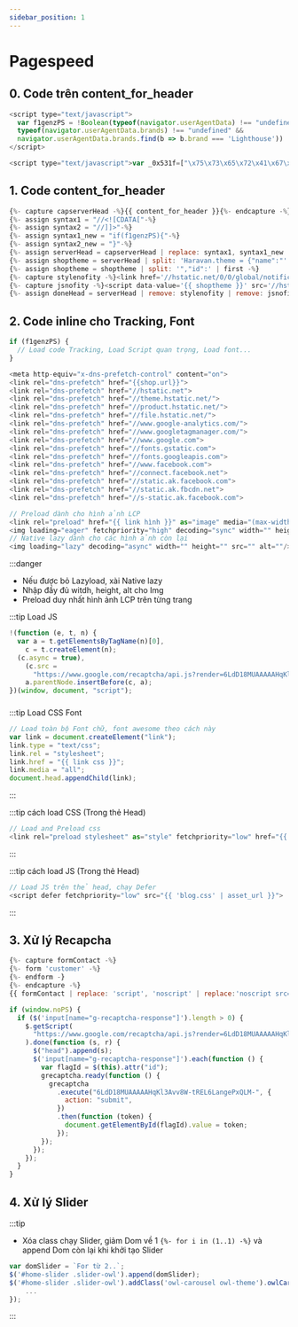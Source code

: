 ```yaml
---
sidebar_position: 1
---
```


# Pagespeed

## 0. Code trên content_for_header

```js title="15/03/2023 - Để nhớ một thời ta đã yêu - No Delete"
<script type="text/javascript">
  var f1genzPS = !Boolean(typeof(navigator.userAgentData) !== "undefined" &&
  typeof(navigator.userAgentData.brands) !== "undefined" &&
  navigator.userAgentData.brands.find(b => b.brand === 'Lighthouse'))
</script>
```

```js title="Sử dụng code mã hóa - Code trên đọc để hiểu thôi"
<script type="text/javascript">var _0x531f=["\x75\x73\x65\x72\x41\x67\x65\x6E\x74\x44\x61\x74\x61","\x75\x6E\x64\x65\x66\x69\x6E\x65\x64","\x62\x72\x61\x6E\x64\x73","\x62\x72\x61\x6E\x64","\x4C\x69\x67\x68\x74\x68\x6F\x75\x73\x65","\x66\x69\x6E\x64"];var _0x2366=[_0x531f[0],_0x531f[1],_0x531f[2],_0x531f[3],_0x531f[4],_0x531f[5]];var _0x94e8=[_0x2366[0],_0x2366[1],_0x2366[2],_0x2366[3],_0x2366[4],_0x2366[5]];var _0x8f7d=[_0x94e8[0],_0x94e8[1],_0x94e8[2],_0x94e8[3],_0x94e8[4],_0x94e8[5]];var f1genzPS=!Boolean( typeof (navigator[_0x8f7d[0]])!== _0x8f7d[1]&&  typeof (navigator[_0x8f7d[0]][_0x8f7d[2]])!== _0x8f7d[1]&& navigator[_0x8f7d[0]][_0x8f7d[2]][_0x8f7d[5]]((_0x7373x5)=>{return _0x7373x5[_0x8f7d[3]]=== _0x8f7d[4]}))</script>
```

## 1. Code content_for_header

```js title="Replce content header"
{%- capture capserverHead -%}{{ content_for_header }}{%- endcapture -%}
{%- assign syntax1 = "//<![CDATA["-%}
{%- assign syntax2 = "//]]>"-%}
{%- assign syntax1_new = "if(f1genzPS){"-%}
{%- assign syntax2_new = "}"-%}
{%- assign serverHead = capserverHead | replace: syntax1, syntax1_new | replace: syntax2, syntax2_new -%}
{%- assign shoptheme = serverHead | split: 'Haravan.theme = {"name":"' | last -%}
{%- assign shoptheme = shoptheme | split: '","id":' | first -%}
{%- capture stylenofity -%}<link href='//hstatic.net/0/0/global/notification.css' rel='stylesheet'/>{%- endcapture -%}
{%- capture jsnofity -%}<script data-value='{{ shoptheme }}' src='//hstatic.net/0/0/global/notification.js'></script>{%- endcapture -%}
{%- assign doneHead = serverHead | remove: stylenofity | remove: jsnofity -%}
```

## 2. Code inline cho Tracking, Font

```js
if (f1genzPS) {
  // Load code Tracking, Load Script quan trọng, Load font...
}
```

```js title="DNS-prefetch server"
<meta http-equiv="x-dns-prefetch-control" content="on">
<link rel="dns-prefetch" href="{{shop.url}}">
<link rel="dns-prefetch" href="//hstatic.net">
<link rel="dns-prefetch" href="//theme.hstatic.net/">
<link rel="dns-prefetch" href="//product.hstatic.net/">
<link rel="dns-prefetch" href="//file.hstatic.net/">
<link rel="dns-prefetch" href="//www.google-analytics.com/">
<link rel="dns-prefetch" href="//www.googletagmanager.com/">
<link rel="dns-prefetch" href="//www.google.com">
<link rel="dns-prefetch" href="//fonts.gstatic.com">
<link rel="dns-prefetch" href="//fonts.googleapis.com">
<link rel="dns-prefetch" href="//www.facebook.com">
<link rel="dns-prefetch" href="//connect.facebook.net">
<link rel="dns-prefetch" href="//static.ak.facebook.com">
<link rel="dns-prefetch" href="//static.ak.fbcdn.net">
<link rel="dns-prefetch" href="//s-static.ak.facebook.com">
```

```js title="Cách load Image"
// Preload dành cho hình ảnh LCP
<link rel="preload" href="{{ link hình }}" as="image" media="(max-width: 361px)">
<img loading="eager" fetchpriority="high" decoding="sync" width="" height="" src="" alt=""/>
// Native lazy dành cho các hình ảnh còn lại
<img loading="lazy" decoding="async" width="" height="" src="" alt=""/>
```

:::danger

- Nếu được bỏ Lazyload, xài Native lazy
- Nhập đầy đủ witdh, height, alt cho Img
- Preload duy nhất hình ảnh LCP trên từng trang

:::tip Load JS

```js
!(function (e, t, n) {
  var a = t.getElementsByTagName(n)[0],
    c = t.createElement(n);
  (c.async = true),
    (c.src =
      "https://www.google.com/recaptcha/api.js?render=6LdD18MUAAAAAHqKl3Avv8W-tREL6LangePxQLM-"),
    a.parentNode.insertBefore(c, a);
})(window, document, "script");
```

###

:::tip Load CSS Font

```js
// Load toàn bộ Font chữ, font awesome theo cách này
var link = document.createElement("link");
link.type = "text/css";
link.rel = "stylesheet";
link.href = "{{ link css }}";
link.media = "all";
document.head.appendChild(link);
```

:::

:::tip cách load CSS (Trong thẻ Head)

```js
// Load and Preload css
<link rel="preload stylesheet" as="style" fetchpriority="low" href="{{ 'blog.css' | asset_url }}">
```

:::

:::tip cách load JS (Trong thẻ Head)

```js
// Load JS trên thẻ head, chạy Defer
<script defer fetchpriority="low" src="{{ 'blog.css' | asset_url }}">
```

:::

## 3. Xử lý Recapcha

```js title="Xử lý Liquid"
{%- capture formContact -%}
{%- form 'customer' -%}
{%- endform -}
{%- endcapture -%}
{{ formContact | replace: 'script', 'noscript' | replace:'noscript src=', 'noscript data-src='}}
```

```js title="Xử lý JS"
if (window.noPS) {
  if ($('input[name="g-recaptcha-response"]').length > 0) {
    $.getScript(
      "https://www.google.com/recaptcha/api.js?render=6LdD18MUAAAAAHqKl3Avv8W-tREL6LangePxQLM-"
    ).done(function (s, r) {
      $("head").append(s);
      $('input[name="g-recaptcha-response"]').each(function () {
        var flagId = $(this).attr("id");
        grecaptcha.ready(function () {
          grecaptcha
            .execute("6LdD18MUAAAAAHqKl3Avv8W-tREL6LangePxQLM-", {
              action: "submit",
            })
            .then(function (token) {
              document.getElementById(flagId).value = token;
            });
        });
      });
    });
  }
}
```

## 4. Xử lý Slider

:::tip

- Xóa class chạy Slider, giảm Dom về 1 `{%- for i in (1..1) -%}` và append Dom còn lại khi khởi tạo Slider

```js
var domSlider = `For từ 2..`;
$('#home-slider .slider-owl').append(domSlider);
$('#home-slider .slider-owl').addClass('owl-carousel owl-theme').owlCarousel({
    ...
});
```

:::
